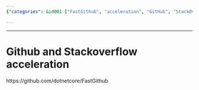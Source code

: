 ```yaml
---
{"categories": &id001 ["FastGithub", "acceleration", "GitHub", "StackOverflow", "project", "technology", "development"], "category": "GitHub", "date": "2022-04-09 11:44:09", "description": "This article discusses FastGithub, a project aimed at accelerating GitHub and StackOverflow. By using the provided URL, users can explore the benefits and features of this innovative tool.", "tags": *id001, "title": "Unlocking Speed: FastGithub - Accelerating Github and StackOverflow"}

---
```


------

# Github and Stackoverflow acceleration

https://github.com/dotnetcore/FastGithub

